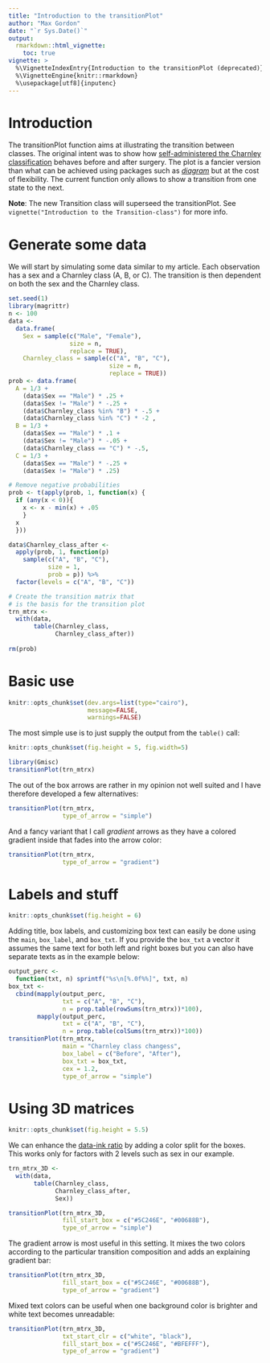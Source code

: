 ```yaml
---
title: "Introduction to the transitionPlot"
author: "Max Gordon"
date: "`r Sys.Date()`"
output: 
  rmarkdown::html_vignette:
    toc: true
vignette: >
  %\VignetteIndexEntry{Introduction to the transitionPlot (deprecated)}
  %\VignetteEngine{knitr::rmarkdown}
  %\usepackage[utf8]{inputenc}
---
```


Introduction
============

The transitionPlot function aims at illustrating the transition between classes. The original intent was to show how [self-administered the Charnley classification](https://www.tandfonline.com/doi/full/10.3109/17453674.2014.931199) behaves before and after surgery. The plot is a fancier version than what can be achieved using packages such as [*diagram*](https://CRAN.R-project.org/package=diagram) but at the cost of flexibility. The current function only allows to show a transition from one state to the next. 

**Note**: The new Transition class will superseed the transitionPlot. See `vignette("Introduction to the Transition-class")` for more info.

Generate some data
==================


We will start by simulating some data similar to my article. Each observation has a sex and a Charnley class (A, B, or C). The transition is then dependent on both the sex and the Charnley class.

```r
set.seed(1)
library(magrittr)
n <- 100
data <- 
  data.frame(
    Sex = sample(c("Male", "Female"),
                 size = n,
                 replace = TRUE),
    Charnley_class = sample(c("A", "B", "C"), 
                            size = n, 
                            replace = TRUE))
prob <- data.frame(
  A = 1/3 +
    (data$Sex == "Male") * .25 +
    (data$Sex != "Male") * -.25 +
    (data$Charnley_class %in% "B") * -.5 +
    (data$Charnley_class %in% "C") * -2 ,
  B = 1/3 +
    (data$Sex == "Male") * .1 + 
    (data$Sex != "Male") * -.05 +
    (data$Charnley_class == "C") * -.5,
  C = 1/3 +
    (data$Sex == "Male") * -.25 +
    (data$Sex != "Male") * .25)

# Remove negative probabilities
prob <- t(apply(prob, 1, function(x) {
  if (any(x < 0)){
    x <- x - min(x) + .05
    }
  x
  }))

data$Charnley_class_after <- 
  apply(prob, 1, function(p)
    sample(c("A", "B", "C"), 
           size = 1, 
           prob = p)) %>%
  factor(levels = c("A", "B", "C"))

# Create the transition matrix that 
# is the basis for the transition plot
trn_mtrx <-
  with(data,
       table(Charnley_class, 
             Charnley_class_after))
  
rm(prob)
```

Basic use
=========
```r
knitr::opts_chunk$set(dev.args=list(type="cairo"), 
                      message=FALSE, 
                      warnings=FALSE)
```

The most simple use is to just supply the output from the `table()` call:

```r
knitr::opts_chunk$set(fig.height = 5, fig.width=5)
```

```r
library(Gmisc)
transitionPlot(trn_mtrx)
```

The out of the box arrows are rather in my opinion not well suited and I have therefore developed a few alternatives:

```r
transitionPlot(trn_mtrx, 
               type_of_arrow = "simple")
```

And a fancy variant that I call *gradient* arrows as they have a colored gradient inside that fades into the arrow color:

```r
transitionPlot(trn_mtrx, 
               type_of_arrow = "gradient")
```

Labels and stuff
================

```r
knitr::opts_chunk$set(fig.height = 6)
```

Adding title, box labels, and customizing box text can easily be done using the `main`, `box_label`, and `box_txt`. If you provide the `box_txt` a vector it assumes the same text for both left and right boxes but you can also have separate texts as in the example below:

```r
output_perc <- 
  function(txt, n) sprintf("%s\n[%.0f%%]", txt, n)
box_txt <- 
  cbind(mapply(output_perc, 
               txt = c("A", "B", "C"), 
               n = prop.table(rowSums(trn_mtrx))*100),
        mapply(output_perc, 
               txt = c("A", "B", "C"), 
               n = prop.table(colSums(trn_mtrx))*100))
transitionPlot(trn_mtrx, 
               main = "Charnley class changess",
               box_label = c("Before", "After"),
               box_txt = box_txt,
               cex = 1.2,
               type_of_arrow = "simple")
```

Using 3D matrices
=================

```r
knitr::opts_chunk$set(fig.height = 5.5)
```

We can enhance the [data-ink ratio](https://infovis-wiki.net/wiki/Data-Ink_Ratio) by adding a color split for the boxes. This works only for factors with 2 levels such as sex in our example.

```r
trn_mtrx_3D <-
  with(data,
       table(Charnley_class, 
             Charnley_class_after,
             Sex))

transitionPlot(trn_mtrx_3D, 
               fill_start_box = c("#5C246E", "#00688B"),
               type_of_arrow = "simple")
```

The gradient arrow is most useful in this setting. It mixes the two colors according to the particular transition composition and adds an explaining gradient bar:

```r
transitionPlot(trn_mtrx_3D, 
               fill_start_box = c("#5C246E", "#00688B"),
               type_of_arrow = "gradient")
```

Mixed text colors can be useful when one background color is brighter and white text becomes unreadable:

```r
transitionPlot(trn_mtrx_3D, 
               txt_start_clr = c("white", "black"),
               fill_start_box = c("#5C246E", "#BFEFFF"),
               type_of_arrow = "gradient")
```

